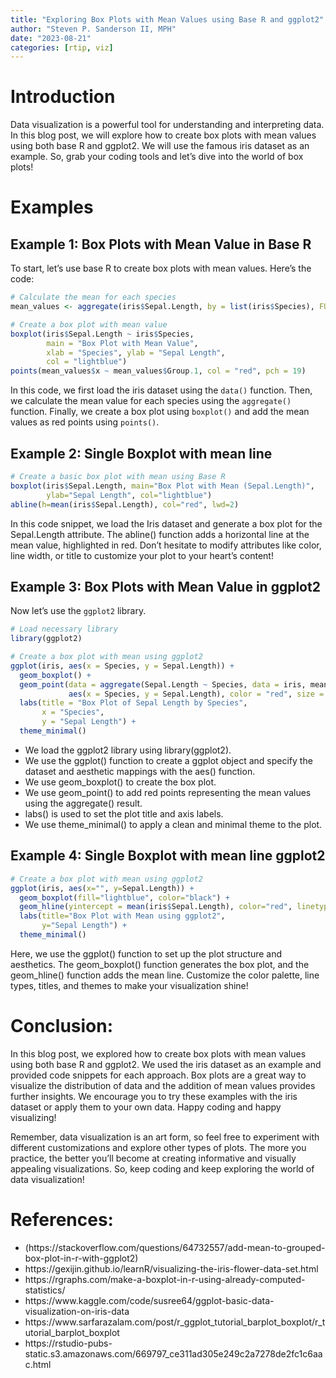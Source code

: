 ```yaml
---
title: "Exploring Box Plots with Mean Values using Base R and ggplot2"
author: "Steven P. Sanderson II, MPH"
date: "2023-08-21"
categories: [rtip, viz]
---
```


# Introduction

Data visualization is a powerful tool for understanding and interpreting data. In this blog post, we will explore how to create box plots with mean values using both base R and ggplot2. We will use the famous iris dataset as an example. So, grab your coding tools and let's dive into the world of box plots!

# Examples

## Example 1: Box Plots with Mean Value in Base R
To start, let's use base R to create box plots with mean values. Here's the code:

```r
# Calculate the mean for each species
mean_values <- aggregate(iris$Sepal.Length, by = list(iris$Species), FUN = mean)

# Create a box plot with mean value
boxplot(iris$Sepal.Length ~ iris$Species, 
        main = "Box Plot with Mean Value",
        xlab = "Species", ylab = "Sepal Length", 
        col = "lightblue")
points(mean_values$x ~ mean_values$Group.1, col = "red", pch = 19)
```

In this code, we first load the iris dataset using the `data()` function. Then, we calculate the mean value for each species using the `aggregate()` function. Finally, we create a box plot using `boxplot()` and add the mean values as red points using `points()`.

## Example 2: Single Boxplot with mean line

```r
# Create a basic box plot with mean using Base R
boxplot(iris$Sepal.Length, main="Box Plot with Mean (Sepal.Length)", 
        ylab="Sepal Length", col="lightblue")
abline(h=mean(iris$Sepal.Length), col="red", lwd=2)
```

In this code snippet, we load the Iris dataset and generate a box plot for the Sepal.Length attribute. The abline() function adds a horizontal line at the mean value, highlighted in red. Don't hesitate to modify attributes like color, line width, or title to customize your plot to your heart's content!

## Example 3: Box Plots with Mean Value in ggplot2

Now let's use the `ggplot2` library.

```r
# Load necessary library
library(ggplot2)

# Create a box plot with mean using ggplot2
ggplot(iris, aes(x = Species, y = Sepal.Length)) +
  geom_boxplot() +
  geom_point(data = aggregate(Sepal.Length ~ Species, data = iris, mean),
             aes(x = Species, y = Sepal.Length), color = "red", size = 3) +
  labs(title = "Box Plot of Sepal Length by Species",
       x = "Species",
       y = "Sepal Length") +
  theme_minimal()
```

-    We load the ggplot2 library using library(ggplot2).
-    We use the ggplot() function to create a ggplot object and specify the dataset and aesthetic mappings with the aes() function.
-    We use geom_boxplot() to create the box plot.
-    We use geom_point() to add red points representing the mean values using the aggregate() result.
-    labs() is used to set the plot title and axis labels.
-    We use theme_minimal() to apply a clean and minimal theme to the plot.

## Example 4: Single Boxplot with mean line ggplot2

```r
# Create a box plot with mean using ggplot2
ggplot(iris, aes(x="", y=Sepal.Length)) +
  geom_boxplot(fill="lightblue", color="black") +
  geom_hline(yintercept = mean(iris$Sepal.Length), color="red", linetype="dashed") +
  labs(title="Box Plot with Mean using ggplot2",
       y="Sepal Length") +
  theme_minimal()
```

Here, we use the ggplot() function to set up the plot structure and aesthetics. The geom_boxplot() function generates the box plot, and the geom_hline() function adds the mean line. Customize the color palette, line types, titles, and themes to make your visualization shine!

# Conclusion:
In this blog post, we explored how to create box plots with mean values using both base R and ggplot2. We used the iris dataset as an example and provided code snippets for each approach. Box plots are a great way to visualize the distribution of data and the addition of mean values provides further insights. We encourage you to try these examples with the iris dataset or apply them to your own data. Happy coding and happy visualizing!

Remember, data visualization is an art form, so feel free to experiment with different customizations and explore other types of plots. The more you practice, the better you'll become at creating informative and visually appealing visualizations. So, keep coding and keep exploring the world of data visualization!

# References:
-   (https://stackoverflow.com/questions/64732557/add-mean-to-grouped-box-plot-in-r-with-ggplot2)
-   https://gexijin.github.io/learnR/visualizing-the-iris-flower-data-set.html
-   https://rgraphs.com/make-a-boxplot-in-r-using-already-computed-statistics/
-   https://www.kaggle.com/code/susree64/ggplot-basic-data-visualization-on-iris-data
-   https://www.sarfarazalam.com/post/r_ggplot_tutorial_barplot_boxplot/r_tutorial_barplot_boxplot
-   https://rstudio-pubs-static.s3.amazonaws.com/669797_ce311ad305e249c2a7278de2fc1c6aac.html